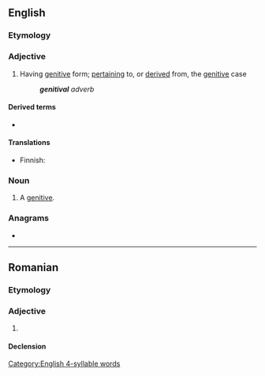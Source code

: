 ==English==

===Etymology===
{{suffix|en|genitive|al}}

===Adjective===
{{en-adj}}

# {{lb|en|grammar}} Having [[genitive]] form; [[pertaining]] to, or [[derived]] from, the [[genitive]] case
#: '''''genitival''' adverb''

====Derived terms====
* {{l|en|genitivally}}

====Translations====
{{trans-top|of or pertaining to genitive case}}
* Finnish: {{t|fi|genetiivinen}}
{{trans-mid}}
{{trans-bottom}}

===Noun===
{{en-noun}}

# {{lb|en|grammar}} A [[genitive]].

===Anagrams===
* {{anagrams|en|a=aegiilntv|Vigilante|vigilante}}

[[Category:English 4-syllable words]]

----

==Romanian==

===Etymology===
{{suffix|ro|genitiv|-al}}

===Adjective===
{{ro-adj}}

# {{l|en|genitival}}

====Declension====
{{ro-decl-adj}}